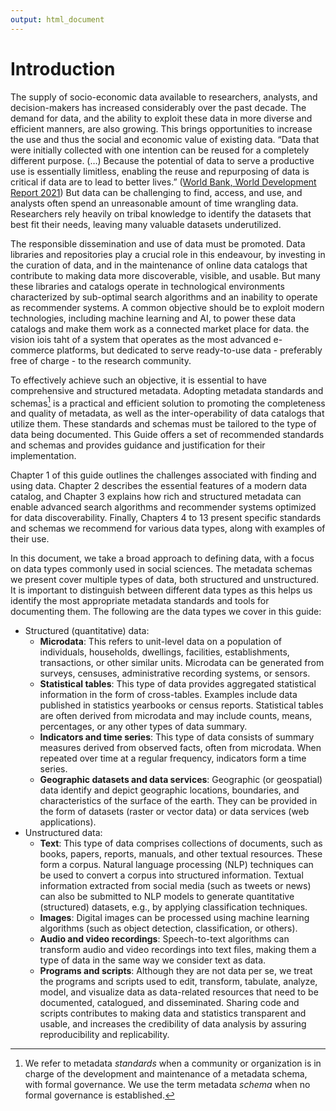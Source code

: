 ---
output: html_document
---

# Introduction {-}

The supply of socio-economic data available to researchers, analysts, and decision-makers has increased considerably over the past decade. The demand for data, and the ability to exploit these data in more diverse and efficient manners, are also growing. This brings opportunities to increase the use and thus the social and economic value of existing data. "Data that were initially collected with one intention can be reused for a completely different purpose. (…) Because the potential of data to serve a productive use is essentially limitless, enabling the reuse and repurposing of data is critical if data are to lead to better lives.” ([World Bank, World Development Report 2021](https://www.worldbank.org/en/publication/wdr2021)) But data can be challenging to find, access, and use, and analysts often spend an unreasonable amount of time wrangling data. Researchers rely heavily on tribal knowledge to identify the datasets that best fit their needs, leaving many valuable datasets underutilized.

The responsible dissemination and use of data must be promoted. Data libraries and repositories play a crucial role in this endeavour, by investing in the curation of data, and in the maintenance of online data catalogs that contribute to making data more discoverable, visible, and usable. But many these libraries and catalogs operate in technological environments characterized by sub-optimal search algorithms and an inability to operate as recommender systems. A common objective should be to exploit modern technologies, including machine learning and AI, to power these data catalogs and make them work as a connected market place for data. the vision iois taht of a system that operates as the most advanced e-commerce platforms, but dedicated to serve ready-to-use data - preferably free of charge - to the research community. 

To effectively achieve such an objective, it is essential to have comprehensive and structured metadata. Adopting metadata standards and schemas[^1] is a practical and efficient solution to promoting the completeness and quality of metadata, as well as the inter-operability of data catalogs that utilize them. These standards and schemas must be tailored to the type of data being documented. This Guide offers a set of recommended standards and schemas and provides guidance and justification for their implementation.

Chapter 1 of this guide outlines the challenges associated with finding and using data. Chapter 2 describes the essential features of a modern data catalog, and Chapter 3 explains how rich and structured metadata can enable advanced search algorithms and recommender systems optimized for data discoverability. Finally, Chapters 4 to 13 present specific standards and schemas we recommend for various data types, along with examples of their use.

In this document, we take a broad approach to defining data, with a focus on data types commonly used in social sciences. The metadata schemas we present cover multiple types of data, both structured and unstructured. It is important to distinguish between different data types as this helps us identify the most appropriate metadata standards and tools for documenting them. The following are the data types we cover in this guide:

- Structured (quantitative) data:
   - **Microdata**: This refers to unit-level data on a population of individuals, households, dwellings, facilities, establishments, transactions, or other similar units. Microdata can be generated from surveys, censuses, administrative recording systems, or sensors.
   - **Statistical tables**: This type of data provides aggregated statistical information in the form of cross-tables. Examples include data published in statistics yearbooks or census reports. Statistical tables are often derived from microdata and may include counts, means, percentages, or any other types of data summary.
   - **Indicators and time series**: This type of data consists of summary measures derived from observed facts, often from microdata. When repeated over time at a regular frequency, indicators form a time series.
   - **Geographic datasets and data services**: Geographic (or geospatial) data identify and depict geographic locations, boundaries, and characteristics of the surface of the earth. They can be provided in the form of datasets (raster or vector data) or data services (web applications).

- Unstructured data:
   - **Text**: This type of data comprises collections of documents, such as books, papers, reports, manuals, and other textual resources. These form a corpus. Natural language processing (NLP) techniques can be used to convert a corpus into structured information. Textual information extracted from social media (such as tweets or news) can also be submitted to NLP models to generate quantitative (structured) datasets, e.g., by applying classification techniques.
   - **Images**: Digital images can be processed using machine learning algorithms (such as object detection, classification, or others).
   - **Audio and video recordings**: Speech-to-text algorithms can transform audio and video recordings into text files, making them a type of data in the same way we consider text as data.
   - **Programs and scripts**: Although they are not data per se, we treat the programs and scripts used to edit, transform, tabulate, analyze, model, and visualize data as data-related resources that need to be documented, catalogued, and disseminated. Sharing code and scripts contributes to making data and statistics transparent and usable, and increases the credibility of data analysis by assuring reproducibility and replicability.

[^1]: We refer to metadata *standards* when a community or organization is in charge of the development and maintenance of a metadata schema, with formal governance. We use the term metadata *schema* when no formal governance is established.  

